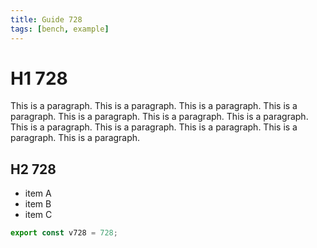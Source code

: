 ```yaml
---
title: Guide 728
tags: [bench, example]
---
```


# H1 728

This is a paragraph. This is a paragraph. This is a paragraph. This is a paragraph. This is a paragraph. This is a paragraph. This is a paragraph. This is a paragraph. This is a paragraph. This is a paragraph. This is a paragraph. This is a paragraph. 

## H2 728

- item A
- item B
- item C

```ts
export const v728 = 728;
```